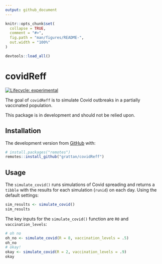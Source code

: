 ```yaml
---
output: github_document
---
```


<!-- README.md is generated from README.Rmd. Please edit that file -->

```r
knitr::opts_chunk$set(
  collapse = TRUE,
  comment = "#>",
  fig.path = "man/figures/README-",
  out.width = "100%"
)

devtools::load_all()
```

# covidReff

<!-- badges: start -->
[![Lifecycle: experimental](https://img.shields.io/badge/lifecycle-experimental-orange.svg)](https://www.tidyverse.org/lifecycle/#experimental)
<!-- badges: end -->


The goal of `covidReff` is to simulate Covid outbreaks in a partially vaccinated
population. 

This package is in development and should not be relied upon.

## Installation

The development version from [GitHub](https://github.com/) with:

``` r
# install.packages("remotes")
remotes::install_github("grattan/covidReff")
```

## Usage

The `simulate_covid()` runs simulations of Covid spreading and returns a `tibble` with the results for each simulation (`runid`) on each day. Using the default settings:

```r
sim_results <- simulate_covid()
sim_results
```

The key inputs for the `simulate_covid()` function are `R0` and `vaccination_levels`:

```r
# oh no
oh_no <- simulate_covid(R = 8, vaccination_levels = .5)
oh_no
# okay!
okay <- simulate_covid(R = 2, vaccination_levels = .9)
okay
```

